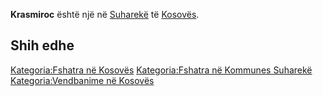 {{Fshat në 
 | Emri                = Krasmiroc
 | EmriAlt                = 
 | NAME_SHORT_FORM=      
 | NAME_GENERIC=      
 | NAME_SORT_NAME_RO=      KRASMIROC
 | FULL_NAME_RO = Krasmiroc
 | FULL_NAME_ND_RO=Krasmiroc
 | SORT_NAME_RG=KRASMIROC
 | FULL_NAME_RG=Krasmiroc
 | FULL_NAME_ND_RG=Krasmiroc
 | SRP_NAME_SHORT_FORM=      
 | SRP_NAME_GENERIC=      
 | SRP_NAME_SORT_NAME_RO=      
 | SRP_FULL_NAME_RO = 
 | SRP_FULL_NAME_ND_RO=
 | SRP_SORT_NAME_RG=
 | SRP_FULL_NAME_RG=
 | SRP_FULL_NAME_ND_RG=
 | Emri (Rasa dhanore) = 
 | Figura              = 
 | Shteti              = Kosovo
 | Komuna              = Suharekë
 | Kodi postar         = 
 | Sipërfaqja          = 

 | Popullsia           = 

 | Regj. i popullsisë  = 
 | Dend. e popullsisë  = 
 | Faqja zyrtare       = 
 <!--- Koordinatat ----> 
 | Gjerësia            = 42.725
 | Gjatësia            = 20.928056
 | Lartësia            = 
}}
'''Krasmiroc''' është një [[]] në [[Suharekë]] të [[Kosovës]].

<!-- == Gjeografia == -->
<!-- == Historia == -->
<!-- == Demografia == -->
== Shih edhe ==
{{Komuna Suharekë}}
{{Kosovo-Administrata-Cung}}

[[Kategoria:Fshatra në Kosovës]]
[[Kategoria:Fshatra në Kommunes Suharekë]]
[[Kategoria:Vendbanime në Kosovës]]